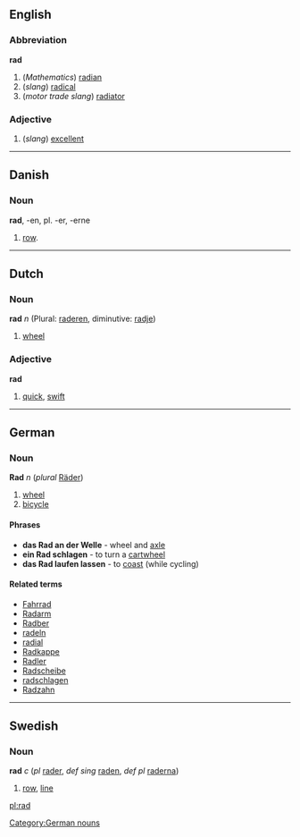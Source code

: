 ==English==
===Abbreviation===
'''rad'''
#(''Mathematics'') [[radian]]
#(''slang'') [[radical]]
#(''motor trade slang'') [[radiator]]

===Adjective===
#(''slang'') [[excellent]]

----
==Danish==
===Noun===
'''rad''', -en, pl. -er, -erne

# [[row]].

----
==Dutch==
===Noun===
'''rad''' ''n'' (Plural: [[raderen]], diminutive: [[radje]])

# [[wheel]]

===Adjective===
'''rad'''

# [[quick]], [[swift]]

----
==German== [[Category:German nouns]]
===Noun===
'''Rad''' ''n'' (''plural'' [[Räder]])

# [[wheel]]
# [[bicycle]]

====Phrases====
* '''das Rad an der Welle''' - wheel and [[axle]]
* '''ein Rad schlagen''' - to turn a [[cartwheel]]
* '''das Rad laufen lassen''' - to [[coast]] (while cycling)

====Related terms====
*[[Fahrrad]]
*[[Radarm]]
*[[Radber]]
*[[radeln]]
*[[radial]]
*[[Radkappe]]
*[[Radler]]
*[[Radscheibe]]
*[[radschlagen]]
*[[Radzahn]]

----

==Swedish==
===Noun===
'''rad''' ''c'' (''pl'' [[rader]], ''def sing'' [[raden]], ''def pl'' [[raderna]])

# [[row]], [[line]]
[[pl:rad]]